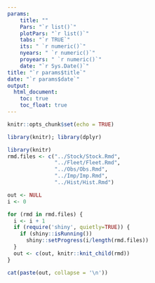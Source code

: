 ```yaml
---
params: 
    title: ""
    Pars: "`r list()`"
    plotPars: "`r list()`"
    tabs: "`r TRUE`"
    its: " `r numeric()`"
    nyears: " `r numeric()`"
    proyears: " `r numeric()`"
    date: "`r Sys.Date()`"
title: "`r params$title`"
date: "`r params$date`"
output:
  html_document:
    toc: true
    toc_float: true
---
```


```r
knitr::opts_chunk$set(echo = TRUE)
```

```r
library(knitr); library(dplyr)
```


```r
library(knitr)
rmd.files <- c("../Stock/Stock.Rmd",
               "../Fleet/Fleet.Rmd",
               "../Obs/Obs.Rmd",
               "../Imp/Imp.Rmd",
               "../Hist/Hist.Rmd")

out <- NULL
i <- 0

for (rmd in rmd.files) {
  i <- i + 1
  if (require('shiny', quietly=TRUE)) {
    if (shiny::isRunning())
      shiny::setProgress(i/length(rmd.files))
  }  
  out <- c(out, knitr::knit_child(rmd))
}

```


```r
cat(paste(out, collapse = '\n'))
```

